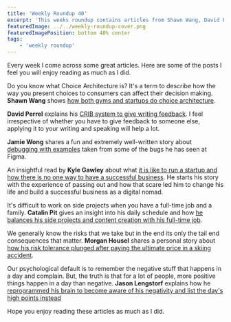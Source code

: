 ```yaml
---
title: 'Weekly Roundup 40'
excerpt: 'This weeks roundup contains articles from Shawn Wang, David Perrel, Jamie Wong, Kyle Gawley, Catalin Pit, Morgan Housel and Jason Lengstorf'
featuredImage: ../../weekly-roundup-cover.png
featuredImagePosition: bottom 40% center
tags:
    - 'weekly roundup'
---
```


Every week I come across some great articles. Here are some of the posts I feel you will enjoy reading as much as I did.

Do you know what Choice Architecture is? It's a term to describe how the way you present choices to consumers can affect their decision making. **Shawn Wang** shows [how both gyms and startups do choice architecture](https://www.swyx.io/choice-architecture/).

**David Perrel** explains his [CRIB system to give writing feedback](https://www.perell.com/tweetstorms/cribs-my-writing-feedback-formula). I feel irrespective of whether you have to give feedback to someone else, applying it to your writing and speaking will help a lot.

**Jamie Wong** shares a fun and extremely well-written story about [debugging with examples](http://jamie-wong.com/post/debugging-misadventures/) taken from some of the bugs he has seen at Figma.

An insightful read by **Kyle Gawley** about what [it is like to run a startup and how there is no one way to have a successful business](https://blog.usegravity.app/the-startup-success-delusion-that-put-me-in-hospital/). He starts his story with the experience of passing out and how that scare led him to change his life and build a successful business as a digital nomad.

It's difficult to work on side projects when you have a full-time job and a family. **Catalin Pit** gives an insight into his daily schedule and how [he balances his side projects and content creation with his full-time job](https://catalins.tech/how-do-i-balance-work-with-my-side-projects).

We generally know the risks that we take but in the end its only the tail end consequences that matter. **Morgan Housel** shares a personal story about [how his risk tolerance plunged after paying the ultimate price in a skiing accident](https://www.collaborativefund.com/blog/the-three-sides-of-risk/).

Our psychological default is to remember the negative stuff that happens in a day and complain. But, the truth is that for a lot of people, more positive things happen in a day than negative. **Jason Lengstorf** explains how he [reprogrammed his brain to become aware of his negativity and list the day's high points instead](https://lengstorf.com/how-to-be-positive/)

Hope you enjoy reading these articles as much as I did.
